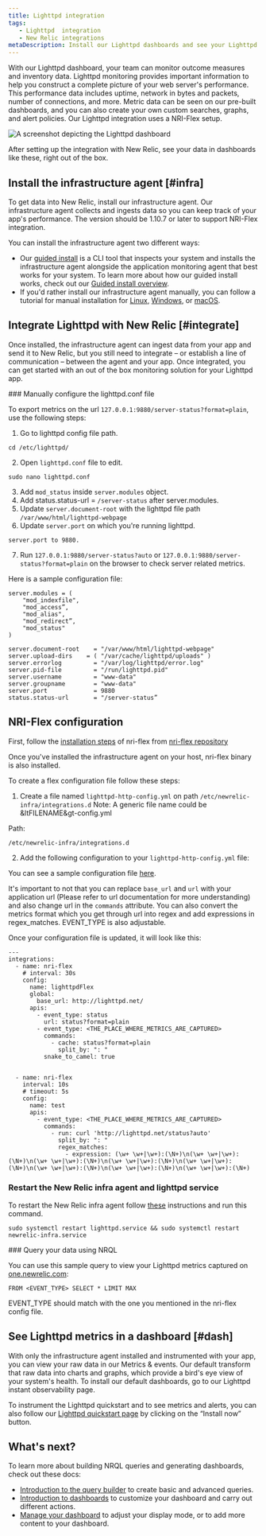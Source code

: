```yaml
---
title: Lighttpd integration
tags:
   - Lighttpd  integration
   - New Relic integrations
metaDescription: Install our Lighttpd dashboards and see your Lighttpd  data in New Relic.
---
```



With our Lighttpd dashboard, your team can monitor outcome measures and inventory data.   Lighttpd monitoring provides important information to help you construct a complete picture of your web server's performance. This performance data includes uptime, network in bytes and packets, number of connections, and more. Metric data can be seen on our pre-built dashboards, and you can also create your own custom searches, graphs, and alert policies. Our Lighttpd integration uses a NRI-Flex setup.

<img
  title="Lighttpd dashboard"
  alt="A screenshot depicting the Lighttpd dashboard"
  src={infrastructureLighttptdDashboard}
/>

<figcaption>
After setting up the integration with New Relic, see your data in dashboards like these, right out of the box.
</figcaption>

## Install the infrastructure agent [#infra]

To get data into New Relic, install our infrastructure agent. Our infrastructure agent collects and ingests data so you can keep track of your app's performance. The version should be 1.10.7 or later to support NRI-Flex integration.

You can install the infrastructure agent two different ways:

* Our [guided install](https://one.newrelic.com/nr1-core?state=4f81feab-35f7-e97e-9903-52510f8542bd) is a CLI tool that inspects your system and installs the infrastructure agent alongside the application monitoring agent that best works for your system. To learn more about how our guided install works, check out our [Guided install overview](/docs/infrastructure/host-integrations/installation/new-relic-guided-install-overview).
* If you'd rather install our infrastructure agent manually, you can follow a tutorial for manual installation for [Linux](/docs/infrastructure/install-infrastructure-agent/linux-installation/install-infrastructure-monitoring-agent-linux), [Windows](/docs/infrastructure/install-infrastructure-agent/windows-installation/install-infrastructure-monitoring-agent-windows/), or [macOS](/docs/infrastructure/install-infrastructure-agent/macos-installation/install-infrastructure-monitoring-agent-macos/).

## Integrate Lighttpd with New Relic [#integrate]

Once installed, the infrastructure agent can ingest data from your app and send it to New Relic, but you still need to integrate – or establish a line of communication – between the agent and your app. Once integrated, you can get started with an out of the box monitoring solution for your Lighttpd app. 

<Steps>
<Step>
### Manually configure the lighttpd.conf file

To export metrics on the url `127.0.0.1:9880/server-status?format=plain`, use the following steps:

1. Go to lighttpd config file path.
```
cd /etc/lighttpd/
```
2. Open `lighttpd.conf` file to edit.
```
sudo nano lighttpd.conf
```

3. Add `mod_status` inside `server.modules` object.
4. Add status.status-url = `/server-status` after server.modules.
5. Update `server.document-root` with the lighttpd file path `/var/www/html/lighttpd-webpage`
6. Update `server.port` on which you're running lighttpd. 
```
server.port to 9880.
 ```
7. Run `127.0.0.1:9880/server-status?auto` or  `127.0.0.1:9880/server-status?format=plain` on the browser to check server related metrics.

Here is a sample configuration file:

```
server.modules = (
    "mod_indexfile",
    "mod_access”,
    "mod_alias",
    "mod_redirect”,
    "mod_status"
)

server.document-root	= "/var/www/html/lighttpd-webpage"
server.upload-dirs	  = ( "/var/cache/lighttpd/uploads" )
server.errorlog		    = "/var/log/lighttpd/error.log"
server.pid-file		    = "/run/lighttpd.pid"
server.username		    = "www-data"
server.groupname	    = "www-data"
server.port		        = 9880
status.status-url	    = "/server-status”
```
</Step>


<Step>

## NRI-Flex configuration

First, follow the [installation steps](https://github.com/newrelic/nri-flex/blob/master/docs/basic-tutorial.md) of nri-flex from [nri-flex repository](https://github.com/newrelic/nri-flex)

Once you've installed the infrastructure agent on your host, nri-flex binary is also installed.

To create a flex configuration file follow these steps:

1. Create a file named `lighttpd-http-config.yml` on path `/etc/newrelic-infra/integrations.d`
Note: A generic file name could be &ltFILENAME&gt-config.yml

Path:
```
/etc/newrelic-infra/integrations.d
```

2. Add the following configuration to your `lighttpd-http-config.yml` file:

You can see a sample configuration file [here](https://github.com/newrelic/nri-flex/blob/master/examples/lighttpd-http-example.yml).

It's important to not that you can replace `base_url` and `url` with your application url (Please refer to url documentation for more understanding) and also change url in the `commands` attribute. You can also convert the metrics format which you get through url into regex and add expressions in regex_matches. EVENT_TYPE is also adjustable. 

Once your configuration file is updated, it will look like this:

```
---
integrations:
  - name: nri-flex
    # interval: 30s
    config:
      name: lighttpdFlex
      global:
        base_url: http://lighttpd.net/
      apis:
        - event_type: status
          url: status?format=plain
        - event_type: <THE_PLACE_WHERE_METRICS_ARE_CAPTURED>
          commands:
            - cache: status?format=plain
              split_by: ": "
          snake_to_camel: true


  - name: nri-flex
    interval: 10s
    # timeout: 5s
    config:
      name: test
      apis:
        - event_type: <THE_PLACE_WHERE_METRICS_ARE_CAPTURED>
          commands:
            - run: curl 'http://lighttpd.net/status?auto'
              split_by: ": "
              regex_matches:
                - expression: (\w+ \w+|\w+):(\N+)\n(\w+ \w+|\w+):(\N+)\n(\w+ \w+|\w+):(\N+)\n(\w+ \w+|\w+):(\N+)\n(\w+ \w+|\w+):(\N+)\n(\w+ \w+|\w+):(\N+)\n(\w+ \w+|\w+):(\N+)\n(\w+ \w+|\w+):(\N+)
```

</Step>

<Step>

### Restart the New Relic infra agent and lighttpd service

To restart the New Relic infra agent follow [these](/docs/infrastructure/install-infrastructure-agent/manage-your-agent/start-stop-restart-infrastructure-agent/) instructions and run this command.

```
sudo systemctl restart lighttpd.service && sudo systemctl restart newrelic-infra.service
```
</Step>

<Step>
###  Query your data using NRQL

You can use this sample query to view your Lighttpd metrics captured on [one.newrelic.com](https://one.newrelic.com/all-capabilities):

```
FROM <EVENT_TYPE> SELECT * LIMIT MAX 
```

EVENT_TYPE should match with the one you mentioned in the nri-flex config file.
</Step>

</Steps>

## See Lighttpd metrics in a dashboard [#dash]

With only the infrastructure agent installed and instrumented with your app, you can view your raw data in our Metrics & events. Our default <InlinePopover type="dashboards" /> transform that raw data into charts and graphs, which provide a bird's eye view of your system's health. To install our default dashboards, go to our Lighttpd instant observability page.
  
To instrument the Lighttpd quickstart and to see metrics and alerts, you can also follow our [Lighttpd quickstart page](https://newrelic.com/instant-observability/lighttpd) by clicking on the “Install now” button.

## What's next?

To learn more about building NRQL queries and generating dashboards, check out these docs:

* [Introduction to the query builder](/docs/query-your-data/explore-query-data/query-builder/introduction-query-builder) to create basic and advanced queries.
* [Introduction to dashboards](/docs/query-your-data/explore-query-data/dashboards/introduction-dashboards) to customize your dashboard and carry out different actions.
* [Manage your dashboard](/docs/query-your-data/explore-query-data/dashboards/manage-your-dashboard) to adjust your <InlinePopover type="dashboards" /> display mode, or to add more content to your dashboard.

